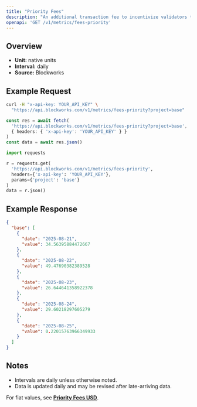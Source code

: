 ```yaml
---
title: "Priority Fees"
description: "An additional transaction fee to incentivize validators to prioritize and execute transactions."
openapi: 'GET /v1/metrics/fees-priority'
---
```


## Overview

- **Unit:** native units
- **Interval:** daily
- **Source:** Blockworks

## Example Request

<CodeGroup>

```bash cURL
curl -H "x-api-key: YOUR_API_KEY" \
  "https://api.blockworks.com/v1/metrics/fees-priority?project=base"
```

```typescript TypeScript
const res = await fetch(
  'https://api.blockworks.com/v1/metrics/fees-priority?project=base',
  { headers: { 'x-api-key': 'YOUR_API_KEY' } }
)
const data = await res.json()
```

```python Python
import requests

r = requests.get(
  'https://api.blockworks.com/v1/metrics/fees-priority',
  headers={'x-api-key': 'YOUR_API_KEY'},
  params={'project': 'base'}
)
data = r.json()
```

</CodeGroup>

## Example Response

```json
{
  "base": [
    {
      "date": "2025-08-21",
      "value": 34.56395884472667
    },
    {
      "date": "2025-08-22",
      "value": 49.47690382389528
    },
    {
      "date": "2025-08-23",
      "value": 26.644641358922378
    },
    {
      "date": "2025-08-24",
      "value": 29.60218297605279
    },
    {
      "date": "2025-08-25",
      "value": 0.22015763966349933
    }
  ]
}
```

## Notes
- Intervals are daily unless otherwise noted.
- Data is updated daily and may be revised after late-arriving data.


<Note>For fiat values, see **[Priority Fees USD](./fees-priority-usd)**.</Note>